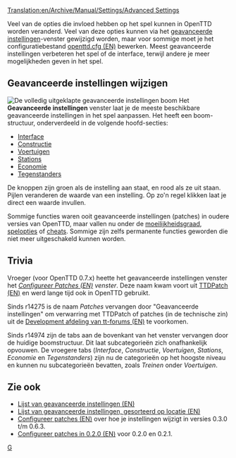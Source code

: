 [[Translation:en/Archive/Manual/Settings/Advanced Settings]]
{{nl/Inhoudsopgave}}

Veel van de opties die invloed hebben op het spel kunnen in OpenTTD worden veranderd. Veel van deze opties kunnen via het [[nl/Archive/Manual/Settings/Geavanceerde instellingen|geavanceerde instellingen]]-venster gewijzigd worden, maar voor sommige moet je het configuratiebestand [[en/Archive/Manual/Settings/Openttd.cfg|openttd.cfg (EN)]] bewerken. Meest geavanceerde instellingen verbeteren het spel of de interface, terwijl andere je meer mogelijkheden geven in het spel.

==Geavanceerde instellingen wijzigen==
[[File:nl/Archive/Manual/Settings/Geavanceerde instellingen venster totaal.png|thumb|left|De volledig uitgeklapte geavanceerde instellingen boom]]
{{nl/Archive/Manual/Settings/Geavanceerde instellingen}}
Het '''Geavanceerde instellingen''' venster laat je de meeste beschikbare geavanceerde instellingen in het spel aanpassen. Het heeft een boom-structuur, onderverdeeld in de volgende hoofd-secties:

*[[nl/Archive/Manual/Settings/Geavanceerde instellingen/Interface|Interface]]
*[[nl/Archive/Manual/Settings/Geavanceerde instellingen/Constructie|Constructie]]
*[[nl/Archive/Manual/Settings/Geavanceerde instellingen/Voertuigen|Voertuigen]]
*[[nl/Archive/Manual/Settings/Geavanceerde instellingen/Stations|Stations]]
*[[nl/Archive/Manual/Settings/Geavanceerde instellingen/Economie|Economie]]
*[[nl/Archive/Manual/Settings/Geavanceerde instellingen/Tegenstanders|Tegenstanders]]

De knoppen zijn groen als de instelling aan staat, en rood als ze uit staan. Pijlen veranderen de waarde van een instelling. Op zo'n regel klikken laat je direct een waarde invullen.

Sommige functies waren ooit geavanceerde instellingen (patches) in oudere versies van OpenTTD, maar vallen nu onder de [[nl/Archive/Manual/Settings/Moeilijkheidsgraad|moeilijkheidsgraad]], [[nl/Manual/Spelopties|spelopties]] of [[nl/Manual/Cheats|cheats]]. Sommige zijn zelfs permanente functies geworden die niet meer uitgeschakeld kunnen worden.
{{en/-}}

==Trivia==
Vroeger (voor OpenTTD 0.7.x) heette het geavanceerde instellingen venster het ''[[en/Archive/Manual/Settings/Configuring patches|Configureer Patches (EN)]] venster''. Deze naam kwam voort uit [[en/Archive/OpenTTD/TTDPatch|TTDPatch (EN)]] en werd lange tijd ook in OpenTTD gebruikt.

Sinds r14275 is de naam ''Patches'' vervangen door "Geavanceerde instellingen" om verwarring met TTDPatch of patches (in de technische zin) uit de [http://www.tt-forums.net/viewforum.php?f=33 Development afdeling van tt-forums (EN)] te voorkomen.

Sinds r14974 zijn de tabs aan de bovenkant van het venster vervangen door de huidige boomstructuur. Dit laat subcategorieën zich onafhankelijk opvouwen. De vroegere tabs (''Interface'', ''Constructie'', ''Voertuigen'', ''Stations'', ''Economie'' en ''Tegenstanders'') zijn nu de categorieën op het hoogste niveau en kunnen nu subcategorieën bevatten, zoals ''Treinen'' onder ''Voertuigen''.

==Zie ook==
*[[en/Archive/Manual/Settings/Openttd.cfg|Lijst van geavanceerde instellingen (EN)]]
*[[en/Archive/Manual/Settings/Openttd.cfg|Lijst van geavanceerde instellingen, gesorteerd op locatie (EN)]]
*[[en/Archive/Manual/Settings/Configuring patches|Configureer patches (EN)]] over hoe je instellingen wijzigt in versies 0.3.0 t/m 0.6.3.
*[[en/Archive/Manual/Settings/Configuring patches in 0.2.0|Configureer patches in 0.2.0 (EN)]] voor 0.2.0 en 0.2.1.

[[Category:nl/Manual/Instellingen en voorkeuren|G]]